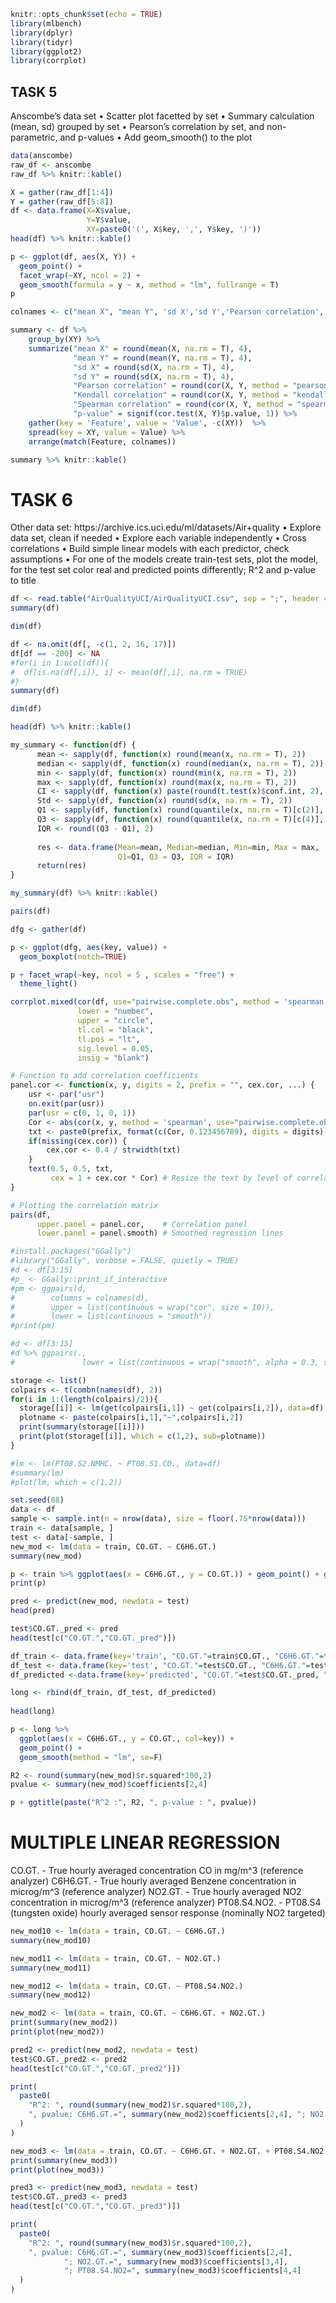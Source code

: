 ```r
knitr::opts_chunk$set(echo = TRUE)
library(mlbench)
library(dplyr)
library(tidyr)
library(ggplot2)
library(corrplot)
```


## TASK 5

Anscombe’s data set
• Scatter plot facetted by set
• Summary calculation (mean, sd) grouped by set
• Pearson’s correlation by set, and non-parametric, and p-values
• Add geom_smooth() to the plot

```r
data(anscombe)
raw_df <- anscombe
raw_df %>% knitr::kable()
```

```r
X = gather(raw_df[1:4])
Y = gather(raw_df[5:8])
df <- data.frame(X=X$value, 
                 Y=Y$value, 
                 XY=paste0('(', X$key, ',', Y$key, ')'))
head(df) %>% knitr::kable()
```

```r
p <- ggplot(df, aes(X, Y)) + 
  geom_point() +
  facet_wrap(~XY, ncol = 2) +
  geom_smooth(formula = y ~ x, method = "lm", fullrange = T)
p
```

```r
colnames <- c("mean X", "mean Y", 'sd X','sd Y','Pearson correlation','Kendall correlation', 'Spearman correlation','p-value')

summary <- df %>% 
    group_by(XY) %>% 
    summarize("mean X" = round(mean(X, na.rm = T), 4),
              "mean Y" = round(mean(Y, na.rm = T), 4),
              "sd X" = round(sd(X, na.rm = T), 4),
              "sd Y" = round(sd(X, na.rm = T), 4),
              "Pearson correlation" = round(cor(X, Y, method = "pearson"), 4),
              "Kendall correlation" = round(cor(X, Y, method = "kendall"), 4),
              "Spearman correlation" = round(cor(X, Y, method = "spearman"), 4),
              "p-value" = signif(cor.test(X, Y)$p.value, 1)) %>%  
    gather(key = 'Feature', value = 'Value', -c(XY))  %>%  
    spread(key = XY, value = Value) %>% 
    arrange(match(Feature, colnames))

summary %>% knitr::kable()
```

# TASK 6

Other data set: https://archive.ics.uci.edu/ml/datasets/Air+quality
• Explore data set, clean if needed
• Explore each variable independently
• Cross correlations
• Build simple linear models with each predictor, check assumptions
• For one of the models create train-test sets, plot the model, for the test set color
real and predicted points differently; R^2 and p-value to title

```r
df <- read.table("AirQualityUCI/AirQualityUCI.csv", sep = ";", header = T, dec = ",")
summary(df)
```
```r
dim(df)
```

```r
df <- na.omit(df[, -c(1, 2, 16, 17)])
df[df == -200] <- NA
#for(i in 1:ncol(df)){
#  df[is.na(df[,i]), i] <- mean(df[,i], na.rm = TRUE)
#}
summary(df)
```
```r
dim(df)
```
  
```r
head(df) %>% knitr::kable()
```

```r
my_summary <- function(df) {
      mean <- sapply(df, function(x) round(mean(x, na.rm = T), 2))
      median <- sapply(df, function(x) round(median(x, na.rm = T), 2))
      min <- sapply(df, function(x) round(min(x, na.rm = T), 2))
      max <- sapply(df, function(x) round(max(x, na.rm = T), 2))
      CI <- sapply(df, function(x) paste(round(t.test(x)$conf.int, 2), collapse = " : "))
      Std <- sapply(df, function(x) round(sd(x, na.rm = T), 2))
      Q1 <- sapply(df, function(x) round(quantile(x, na.rm = T)[c(2)], 2))
      Q3 <- sapply(df, function(x) round(quantile(x, na.rm = T)[c(4)], 2))
      IQR <- round((Q3 - Q1), 2)
    
      res <- data.frame(Mean=mean, Median=median, Min=min, Max = max,
                        Q1=Q1, Q3 = Q3, IQR = IQR)
      return(res)
}

my_summary(df) %>% knitr::kable()
```
```r
pairs(df)
```

```r
dfg <- gather(df)

p <- ggplot(dfg, aes(key, value)) + 
  geom_boxplot(notch=TRUE)

p + facet_wrap(~key, ncol = 5 , scales = "free") + 
  theme_light()
```
```r
corrplot.mixed(cor(df, use="pairwise.complete.obs", method = 'spearman'),
               lower = "number", 
               upper = "circle",
               tl.col = "black", 
               tl.pos = "lt",
               sig.level = 0.05, 
               insig = "blank")
```
```r
# Function to add correlation coefficients
panel.cor <- function(x, y, digits = 2, prefix = "", cex.cor, ...) {
    usr <- par("usr")
    on.exit(par(usr))
    par(usr = c(0, 1, 0, 1))
    Cor <- abs(cor(x, y, method = 'spearman', use="pairwise.complete.obs")) # Remove abs function if desired
    txt <- paste0(prefix, format(c(Cor, 0.123456789), digits = digits)[1])
    if(missing(cex.cor)) {
        cex.cor <- 0.4 / strwidth(txt)
    }
    text(0.5, 0.5, txt,
         cex = 1 + cex.cor * Cor) # Resize the text by level of correlation
}

# Plotting the correlation matrix
pairs(df,
      upper.panel = panel.cor,    # Correlation panel
      lower.panel = panel.smooth) # Smoothed regression lines
```
```r
#install.packages("GGally")
#library("GGally", verbose = FALSE, quietly = TRUE)
#d <- df[3:15]
#p_ <- GGally::print_if_interactive
#pm <- ggpairs(d, 
#        columns = colnames(d), 
#        upper = list(continuous = wrap("cor", size = 10)), 
#        lower = list(continuous = "smooth"))
#print(pm)
```
```r
#d <- df[3:15]
#d %>% ggpairs(., 
#               lower = list(continuous = wrap("smooth", alpha = 0.3, size=0.1)))
```

```r
storage <- list()
colpairs <- t(combn(names(df), 2))
for(i in 1:(length(colpairs)/2)){
  storage[[i]] <- lm(get(colpairs[i,1]) ~ get(colpairs[i,2]), data=df)
  plotname <- paste(colpairs[i,1],"~",colpairs[i,2])
  print(summary(storage[[i]]))
  print(plot(storage[[i]], which = c(1,2), sub=plotname))
}
```

```r
#lm <- lm(PT08.S2.NMHC. ~ PT08.S1.CO., data=df)
#summary(lm)
#plot(lm, which = c(1,2))
```

```r
set.seed(88)
data <- df
sample <- sample.int(n = nrow(data), size = floor(.75*nrow(data)))
train <- data[sample, ]
test <- data[-sample, ]
new_mod <- lm(data = train, CO.GT. ~ C6H6.GT.)
summary(new_mod)
```
```r
p <- train %>% ggplot(aes(x = C6H6.GT., y = CO.GT.)) + geom_point() + geom_smooth(method = "lm")
print(p)
```

```r
pred <- predict(new_mod, newdata = test)
head(pred)
```

```r
test$CO.GT._pred <- pred
head(test[c("CO.GT.","CO.GT._pred")])
```

```r
df_train <- data.frame(key='train', "CO.GT."=train$CO.GT., "C6H6.GT."=train$C6H6.GT.)
df_test <- data.frame(key='test', "CO.GT."=test$CO.GT., "C6H6.GT."=test$C6H6.GT.)
df_predicted <-data.frame(key='predicted', "CO.GT."=test$CO.GT._pred, "C6H6.GT."=test$C6H6.GT.)

long <- rbind(df_train, df_test, df_predicted)
              
head(long)
```

```r
p <- long %>%
  ggplot(aes(x = C6H6.GT., y = CO.GT., col=key)) + 
  geom_point() +
  geom_smooth(method = "lm", se=F)

R2 <- round(summary(new_mod)$r.squared*100,2)
pvalue <- summary(new_mod)$coefficients[2,4]

p + ggtitle(paste("R^2 :", R2, ", p-value : ", pvalue))

```
# MULTIPLE LINEAR REGRESSION

CO.GT. - True hourly averaged concentration CO in mg/m^3 (reference analyzer)
C6H6.GT. - True hourly averaged Benzene concentration in microg/m^3 (reference analyzer)
NO2.GT. - True hourly averaged NO2 concentration in microg/m^3 (reference analyzer)
PT08.S4.NO2. - PT08.S4 (tungsten oxide) hourly averaged sensor response (nominally NO2 targeted)

```r
new_mod10 <- lm(data = train, CO.GT. ~ C6H6.GT.)
summary(new_mod10)
```

```r
new_mod11 <- lm(data = train, CO.GT. ~ NO2.GT.)
summary(new_mod11)
```

```r
new_mod12 <- lm(data = train, CO.GT. ~ PT08.S4.NO2.)
summary(new_mod12)
```

```r
new_mod2 <- lm(data = train, CO.GT. ~ C6H6.GT. + NO2.GT.)
print(summary(new_mod2))
print(plot(new_mod2))
```
```r
pred2 <- predict(new_mod2, newdata = test)
test$CO.GT._pred2 <- pred2
head(test[c("CO.GT.","CO.GT._pred2")])
```

```r
print(
  paste0(
    "R^2: ", round(summary(new_mod2)$r.squared*100,2),
    ", pvalue: C6H6.GT.=", summary(new_mod2)$coefficients[2,4], "; NO2.GT.=", summary(new_mod2)$coefficients[3,4]
  )
)
```

```r
new_mod3 <- lm(data = train, CO.GT. ~ C6H6.GT. + NO2.GT. + PT08.S4.NO2.)
print(summary(new_mod3))
print(plot(new_mod3))
```

```r
pred3 <- predict(new_mod3, newdata = test)
test$CO.GT._pred3 <- pred3
head(test[c("CO.GT.","CO.GT._pred3")])
```
```r
print(
  paste0(
    "R^2: ", round(summary(new_mod3)$r.squared*100,2),
    ", pvalue: C6H6.GT.=", summary(new_mod3)$coefficients[2,4], 
            "; NO2.GT.=", summary(new_mod3)$coefficients[3,4], 
            "; PT08.S4.NO2=", summary(new_mod3)$coefficients[4,4]
  )
)
```